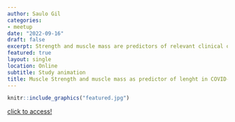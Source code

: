 ```yaml
---
author: Saulo Gil
categories:
- meetup
date: "2022-09-16"
draft: false
excerpt: Strength and muscle mass are predictors of relevant clinical outcomes in critically ill patients, but in hospitalized patients with COVID-19, it remains to be determined. In this prospective observational study, we demostrated that muscle strength and muscle mass are predictive of hospital length of stay in patients with moderate to severe COVID-19 patients.
featured: true
layout: single
location: Online
subtitle: Study animation
title: Muscle Strength and muscle mass as predictor of lenght in COVID-19 patients (In portuguese)
---
```


```r
knitr::include_graphics("featured.jpg")
```

[click to access!](https://www.youtube.com/watch?v=l7xZLxY8kSQ)
